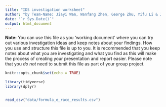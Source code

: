 ```yaml
---
title: "IDS investigation worksheet"
author: "by Team-Name: Jiayi Wan, Wanfang Zhen, George Zhu, Yifu Li & Junrui Lv"
date: "`r Sys.Date()`"
output: html_document
---
```


**Note:** You can use this file as you 'working document' where you can try out various investigation ideas and keep notes about your findings. How you use and structure this file is up to you. It is recommended that you keep notes about what you are investigating and what you find as this will make the process of creating your presentation and report easier. Please note that you _do not_ need to submit this file as part of your group project.


```r
knitr::opts_chunk$set(echo = TRUE)
```


```r
library(tidyverse)
library(dplyr)



```


```r
read_csv("data/formula_e_race_results.csv")




```

